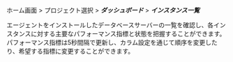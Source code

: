 ホーム画面 > プロジェクト選択 > **_ダッシュボード_** > **_インスタンス一覧_**

エージェントをインストールしたデータベースサーバーの一覧を確認し、各インスタンスに対する主要なパフォーマンス指標と状態を把握することができます。パフォーマンス指標は5秒間隔で更新し、カラム設定を通じて順序を変更したり、希望する指標に変更することができます。
